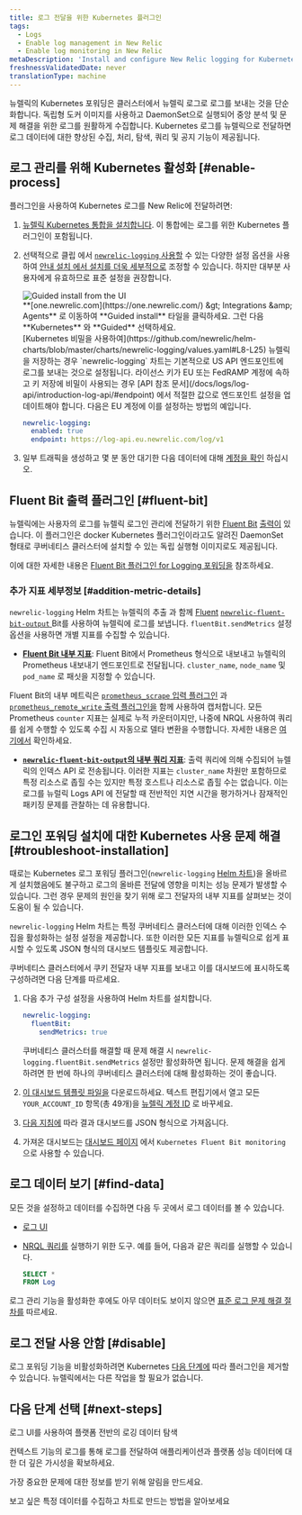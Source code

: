```yaml
---
title: 로그 전달을 위한 Kubernetes 플러그인
tags:
  - Logs
  - Enable log management in New Relic
  - Enable log monitoring in New Relic
metaDescription: 'Install and configure New Relic logging for Kubernetes, so you can use enhanced log management capabilities.'
freshnessValidatedDate: never
translationType: machine
---
```


뉴렐릭의 Kubernetes 포워딩은 클러스터에서 뉴렐릭 로그로 로그를 보내는 것을 단순화합니다. 독립형 도커 이미지를 사용하고 DaemonSet으로 실행되어 중앙 분석 및 문제 해결을 위한 로그를 원활하게 수집합니다. Kubernetes 로그를 뉴렐릭으로 전달하면 로그 데이터에 대한 향상된 <InlinePopover type="logs" />수집, 처리, 탐색, 쿼리 및 공지 기능이 제공됩니다.

## 로그 관리를 위해 Kubernetes 활성화 [#enable-process]

플러그인을 사용하여 Kubernetes 로그를 New Relic에 전달하려면:

1. [뉴렐릭 Kubernetes 통합을 설치합니다](/install/kubernetes). 이 통합에는 로그를 위한 Kubernetes 플러그인이 포함됩니다.

2. 선택적으로 클립 에서 [`newrelic-logging` 사용할](https://github.com/newrelic/helm-charts/tree/master/charts/newrelic-logging#configuration) 수 있는 다양한 설정 옵션을 사용하여 [안내 설치 에서 설치를 더욱 세부적으로](/install/kubernetes) 조정할 수 있습니다. 하지만 대부분 사용자에게 유효하므로 표준 설정을 권장합니다.

   <img title="Guided install from the UI" alt="Guided install from the UI" src="/images/kubernetes_screenshot-crop_gather-log-data.webp" />

   <figcaption>
     <DNT>**[one.newrelic.com](https://one.newrelic.com/) &amp;gt; Integrations &amp;amp; Agents**</DNT> 로 이동하여 <DNT>**Guided install**</DNT> 타일을 클릭하세요. 그런 다음 <DNT>**Kubernetes**</DNT> 와 <DNT>**Guided**</DNT> 선택하세요.
   </figcaption>

   <Callout variant="important">
     [Kubernetes 비밀을 사용하여](https://github.com/newrelic/helm-charts/blob/master/charts/newrelic-logging/values.yaml#L8-L25) 뉴렐릭 <InlinePopover type="licenseKey" />을 저장하는 경우 `newrelic-logging` 차트는 기본적으로 US API 엔드포인트에 로그를 보내는 것으로 설정됩니다. 라이선스 키가 EU 또는 FedRAMP 계정에 속하고 키 저장에 비밀이 사용되는 경우 [API 참조 문서](/docs/logs/log-api/introduction-log-api/#endpoint) 에서 적절한 값으로 엔드포인트 설정을 업데이트해야 합니다. 다음은 EU 계정에 이를 설정하는 방법의 예입니다.

     ```yml
     newrelic-logging:
       enabled: true
       endpoint: https://log-api.eu.newrelic.com/log/v1
     ```
   </Callout>

3. 일부 트래픽을 생성하고 몇 분 동안 대기한 다음 데이터에 대해 [계정을 확인](#find-data) 하십시오.

<InstallFeedback />

## Fluent Bit 출력 플러그인 [#fluent-bit]

뉴렐릭에는 사용자의 로그를 뉴렐릭 로그인 관리에 전달하기 위한 [Fluent Bit](https://fluentbit.io/) [출력이](https://github.com/newrelic/newrelic-fluent-bit-output) 있습니다. 이 플러그인은 docker Kubernetes 플러그인이라고도 알려진 DaemonSet 형태로 쿠버네티스 클러스터에 설치할 수 있는 독립 실행형 이미지로도 제공됩니다.

이에 대한 자세한 내용은 [Fluent Bit 플러그인 for Logging 포워딩을](/docs/logs/forward-logs/fluent-bit-plugin-log-forwarding) 참조하세요.

### 추가 지표 세부정보 [#addition-metric-details]

`newrelic-logging` Helm 차트는 뉴렐릭의 추출 과 함께 [Fluent](https://fluentbit.io/) [`newrelic-fluent-bit-output` ](https://github.com/newrelic/newrelic-fluent-bit-output)Bit를 사용하여 뉴렐릭에 로그를 보냅니다. `fluentBit.sendMetrics` 설정 옵션을 사용하면 개별 지표를 수집할 수 있습니다.

* **[Fluent Bit 내부 지표](https://docs.fluentbit.io/manual/administration/monitoring#for-v2-metrics)**: Fluent Bit에서 Prometheus 형식으로 내보내고 뉴렐릭의 Prometheus 내보내기 엔드포인트로 전달됩니다. `cluster_name`, `node_name` 및 `pod_name` 로 패싯을 지정할 수 있습니다.

Fluent Bit의 내부 메트릭은 [`prometheus_scrape` 입력 플러그인](https://docs.fluentbit.io/manual/pipeline/inputs/prometheus-scrape-metrics) 과 [`prometheus_remote_write` 출력 플러그인을](https://docs.fluentbit.io/manual/pipeline/outputs/prometheus-remote-write) 함께 사용하여 캡처합니다. 모든 Prometheus `counter` 지표는 실제로 누적 카운터이지만, 나중에 NRQL 사용하여 쿼리를 쉽게 수행할 수 있도록 수집 시 자동으로 델타 변환을 수행합니다. 자세한 내용은 [여기에서](/docs/data-apis/understand-data/metric-data/cumulative-metrics/) 확인하세요.

* **[`newrelic-fluent-bit-output`의 내부 쿼리 지표](https://github.com/newrelic/newrelic-fluent-bit-output?tab=readme-ov-file#troubleshooting-metrics)**: 출력 쿼리에 의해 수집되어 뉴렐릭의 인덱스 API 로 전송됩니다. 이러한 지표는 `cluster_name` 차원만 포함하므로 특정 리소스로 좁힐 수는 있지만 특정 호스트나 리소스로 좁힐 수는 없습니다. 이는 로그를 뉴럴릭 Logs API 에 전달할 때 전반적인 지연 시간을 평가하거나 잠재적인 패키징 문제를 관찰하는 데 유용합니다.

## 로그인 포워딩 설치에 대한 Kubernetes 사용 문제 해결 [#troubleshoot-installation]

때로는 Kubernetes 로그 포워딩 플러그인(`newrelic-logging` [Helm 차트](https://github.com/newrelic/helm-charts/blob/master/charts/newrelic-logging))을 올바르게 설치했음에도 불구하고 로그의 올바른 전달에 영향을 미치는 성능 문제가 발생할 수 있습니다. 그런 경우 문제의 원인을 찾기 위해 로그 전달자의 내부 지표를 살펴보는 것이 도움이 될 수 있습니다.

`newrelic-logging` Helm 차트는 특정 쿠버네티스 클러스터에 대해 이러한 인덱스 수집을 활성화하는 설정 설정을 제공합니다. 또한 이러한 모든 지표를 뉴렐릭으로 쉽게 표시할 수 있도록 JSON 형식의 대시보드 템플릿도 제공합니다.

쿠버네티스 클러스터에서 쿠키 전달자 내부 지표를 보내고 이를 대시보드에 표시하도록 구성하려면 다음 단계를 따르세요.

1. 다음 추가 구성 설정을 사용하여 Helm 차트를 설치합니다.

   ```yml
   newrelic-logging:
     fluentBit:
       sendMetrics: true
   ```

   쿠버네티스 클러스터를 해결할 때 문제 해결 시 `newrelic-logging.fluentBit.sendMetrics` 설정만 활성화하면 됩니다. 문제 해결을 쉽게 하려면 한 번에 하나의 쿠버네티스 클러스터에 대해 활성화하는 것이 좋습니다.

2. [이 대시보드 템플릿 파일을](https://raw.githubusercontent.com/newrelic/helm-charts/master/charts/newrelic-logging/fluent-bit-and-plugin-metrics-dashboard-template.json) 다운로드하세요. 텍스트 편집기에서 열고 모든 `YOUR_ACCOUNT_ID` 항목(총 49개)을 [뉴렐릭 계정 ID](/docs/accounts/accounts-billing/account-structure/account-id/) 로 바꾸세요.

3. [다음 지침에](/docs/query-your-data/explore-query-data/dashboards/dashboards-charts-import-export-data/#import-json) 따라 결과 대시보드를 JSON 형식으로 가져옵니다.

4. 가져온 대시보드는 [대시보드 페이지](https://one.newrelic.com/dashboards) 에서 `Kubernetes Fluent Bit monitoring` 으로 사용할 수 있습니다.

## 로그 데이터 보기 [#find-data]

모든 것을 설정하고 데이터를 수집하면 다음 두 곳에서 로그 데이터를 볼 수 있습니다.

* [로그 UI](https://one.newrelic.com/launcher/logger.log-launcher)

* [NRQL 쿼리를](/docs/query-your-data/explore-query-data/query-builder/use-advanced-nrql-mode-query-data/) 실행하기 위한 도구. 예를 들어, 다음과 같은 쿼리를 실행할 수 있습니다.

  ```sql
  SELECT *
  FROM Log
  ```

로그 관리 기능을 활성화한 후에도 아무 데이터도 보이지 않으면 [표준 로그 문제 해결 절차를](/docs/logs/troubleshooting/no-log-data-appears-ui/) 따르세요.

## 로그 전달 사용 안함 [#disable]

로그 포워딩 기능을 비활성화하려면 Kubernetes [다음 단계에](/docs/kubernetes-pixie/kubernetes-integration/uninstall-kubernetes/) 따라 플러그인을 제거할 수 있습니다. 뉴렐릭에서는 다른 작업을 할 필요가 없습니다.

## 다음 단계 선택 [#next-steps]

<DocTiles>
  <DocTile title="Logs UI" path="/docs/logs/ui-data/use-logs-ui/">로그 UI를 사용하여 플랫폼 전반의 로깅 데이터 탐색</DocTile>

  <DocTile title="Logs in context" path="/docs/logs/logs-context/logs-in-context/">컨텍스트 기능의 로그를 통해 로그를 전달하여 애플리케이션과 플랫폼 성능 데이터에 대한 더 깊은 가시성을 확보하세요.</DocTile>

  <DocTile title="Alerts" path="/docs/alerts/overview/">가장 중요한 문제에 대한 정보를 받기 위해 알림을 만드세요.</DocTile>

  <DocTile title="Create dashboards" path="/docs/query-your-data/explore-query-data/dashboards/introduction-dashboards/">보고 싶은 특정 데이터를 수집하고 차트로 만드는 방법을 알아보세요</DocTile>
</DocTiles>